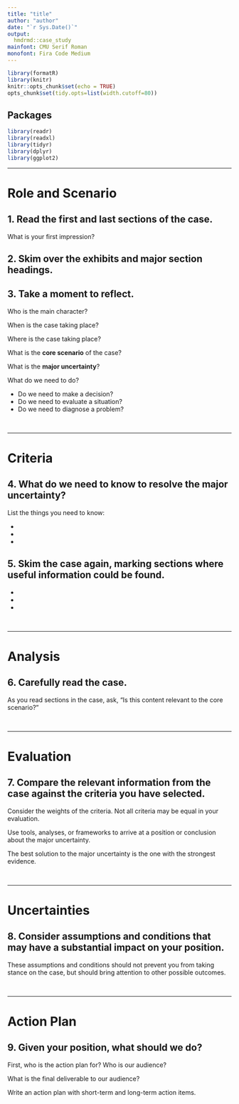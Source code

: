 ---
title: "title"
author: "author"
date: "`r Sys.Date()`"
output: 
  hmdrmd::case_study
mainfont: CMU Serif Roman
monofont: Fira Code Medium
---

```{r setup, include=FALSE}
library(formatR)
library(knitr)
knitr::opts_chunk$set(echo = TRUE)
opts_chunk$set(tidy.opts=list(width.cutoff=80))
```

## Packages

```{r packages, message=FALSE, warning=FALSE}
library(readr)
library(readxl)
library(tidyr)
library(dplyr)
library(ggplot2)
```

***
# Role and Scenario

## 1. Read the first and last sections of the case.  

What is your first impression?  
  

## 2. Skim over the exhibits and major section headings.  
  

## 3. Take a moment to reflect.  

Who is the main character?  

When is the case taking place?  

Where is the case taking place?  

What is the **core scenario** of the case?  

What is the **major uncertainty**?  

What do we need to do?  
  
- Do we need to make a decision?
- Do we need to evaluate a situation?
- Do we need to diagnose a problem?
  
&nbsp;

\pagebreak

***
# Criteria

## 4. What do we need to know to resolve the major uncertainty?  

List the things you need to know:

- 
- 
- 

## 5. Skim the case again, marking sections where useful information could be found.  

- 
- 
- 
  
&nbsp;

***
# Analysis

## 6. Carefully read the case. 

As you read sections in the case, ask, "Is this content relevant to the core scenario?"  

  
&nbsp;

***
# Evaluation  

## 7. Compare the **relevant** information from the case against the criteria you have selected.

Consider the weights of the criteria. Not all criteria may be equal in your evaluation.  

Use tools, analyses, or frameworks to arrive at a position or conclusion about the major uncertainty.  

The best solution to the major uncertainty is the one with the strongest evidence.  

  
&nbsp;

***

\pagebreak

# Uncertainties
  

## 8. Consider assumptions and conditions that may have a substantial impact on your position.  

These assumptions and conditions should not prevent you from taking stance on the case, but should bring attention to other possible outcomes.   
  
  
&nbsp;

***
# Action Plan

## 9. Given your position, what should we do?  

First, who is the action plan for? Who is our audience?  

What is the final deliverable to our audience?  

Write an action plan with short-term and long-term action items.  
  


